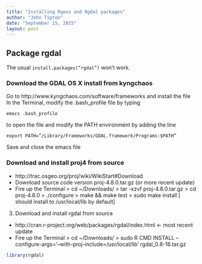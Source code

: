 ```yaml
---
title: "Installing Rgeos and Rgdal packages"
author: "John Tipton"
date: "September 15, 2015"
layout: post
---
```




## Package rgdal

The usual `install.packages(“rgdal”)` won’t work.

### Download the GDAL OS X install from kyngchaos
Go to http://www.kyngchaos.com/software/frameworks and install the file
In the Terminal, modify the .bash_profile file by typing
```
emacs .bash_profile
```
to open the file and modify the PATH environment by adding the line
```
export PATH=”/Library/Frameworks/GDAL.framework/Programs:$PATH”
```
Save and close the emacs file

### Download and install proj4 from source
- http://trac.osgeo.org/proj/wiki/WikiStart#Download
- Download source code version proj-4.8.0.tar.gz (or more recent update)
- Fire up the Terminal
> cd ~/Downloads/
> tar -xzvf proj-4.8.0.tar.gz
> cd proj-4.8.0
> ./configure
> make && make test
> sudo make install
[ should install to /usr/local/lib by default]

3. Download and install rgdal from source
- http://cran.r-project.org/web/packages/rgdal/index.html <- most recent update
- Fire up the Terminal
> cd ~/Downloads/
> sudo R CMD INSTALL –configure-args=’–with-proj-include=/usr/local/lib’ rgdal_0.8-16.tar.gz

```r
library(rgdal)
```


